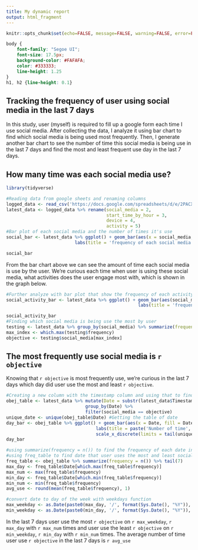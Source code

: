 ---
title: My dynamic report
output: html_fragment
---

```{r setup, include=FALSE}
knitr::opts_chunk$set(echo=FALSE, message=FALSE, warning=FALSE, error=FALSE)

```

```{css echo=FALSE}
body {
    font-family: "Segoe UI";
    font-size: 17.5px;
    background-color: #FAFAFA;
    color: #333333;
    line-height: 1.25
}
h1, h2 {line-height: 0.1}
```


## Tracking the frequency of user using social media in the last 7 days
In this study, user (myself) is required to fill up a google form each time I use social media. After collecting the data, I analyze it using bar chart to find which social media is being used most frequently. Then, I generate another bar chart to see the number of time this social media is being use in the last 7 days and find the most and least frequent use day in the last 7 days. 

## How many time was each social media use? 
```{r eval=TRUE, echo=FALSE, error=FALSE, warning=FALSE}
library(tidyverse)

#Reading data from google sheets and renaming columns
logged_data <- read_csv('https://docs.google.com/spreadsheets/d/e/2PACX-1vRMOlNZbbutBcxUCVv8nIFP_2JEISCznRTTjtyXiTe04XGX_fBB8_XLL0dQQ5t3Y5sb2MbPuVBHKERy/pub?output=csv')
latest_data <- logged_data %>% rename(social_media = 2,
                                      start_time_by_hour = 3,
                                      device = 4,
                                      activity = 5)
#Bar plot of each social media and the number of times it's use
social_bar <- latest_data %>% ggplot() + geom_bar(aes(x = social_media, fill = social_media)) + 
                          labs(title = 'frequency of each social media being use', y = 'frequency')

social_bar
```

From the bar chart above we can see the amount of time each social media is use by the user. We're curious each time when user is using these social media, what activities does the user engage most with, which is shown in the graph below. 

```{r eval=TRUE, echo=FALSE, error=FALSE, warning=FALSE}
#Further analyze with bar plot that show the frequency of each activity of each social media 
social_activity_bar <- latest_data %>% ggplot() + geom_bar(aes(social_media, fill = activity), position = 'dodge') + 
                                                  labs(title = 'frequency of each activity engage in social media', y = 'frequency')

social_activity_bar
#Finding which social media is being use the most by user
testing <- latest_data %>% group_by(social_media) %>% summarize(frequency = n())
max_index <- which.max(testing$frequency)
objective <- testing$social_media[max_index]
```

## The most frequently use social media is `r objective`
Knowing that `r objective` is most frequently use, we're curious in the last 7 days which day did user use the most and least `r objective`.

```{r eval=TRUE, echo=FALSE, error=FALSE, warning=FALSE}
#Creating a new column with the timestamp column and using that to find the frequency of our objective social media in the last 7 days
obej_table <- latest_data %>% mutate(Date = substr(latest_data$Timestamp, 1, 5)) %>% 
                              group_by(Date) %>% 
                              filter(social_media == objective)
unique_date <- unique(obej_table$Date) #Getting the table of date 
day_bar <- obej_table %>% ggplot() + geom_bar(aes(x = Date, fill = Date)) +
                                  labs(title = paste('Number of time', objective, 'is use in the last 7 days'), y = 'frequency') +
                                  scale_x_discrete(limits = tail(unique_date, 7)) 
day_bar

#using summarize(frequency = n()) to find the frequency of each date in obej_table
#using freq_table to find date that user uses the most and least social media and average number of social media use in the last 7 days
freq_table <- obej_table %>% summarize(frequency = n()) %>% tail(7)
max_day <- freq_table$Date[which.max(freq_table$frequency)]
max_num <- max(freq_table$frequency)
min_day <- freq_table$Date[which.min(freq_table$frequency)]
min_num <- min(freq_table$frequency)
avg_use <- round(mean(freq_table$frequency), 1)

#convert date to day of the week with weekdays function
max_weekday <- as.Date(paste0(max_day, '/', format(Sys.Date(), "%Y")), format = "%d/%m/%Y") %>% weekdays()
min_weekday <- as.Date(paste0(min_day, '/', format(Sys.Date(), "%Y")), format = "%d/%m/%Y") %>% weekdays()
```

In the last 7 days user use the most `r objective` on `r max_weekday`, `r max_day` with `r max_num` times and user use the least `r objective` on `r min_weekday`, `r min_day` with `r min_num` times. 
The average number of time user use `r objective` in the last 7 days is `r avg_use`
